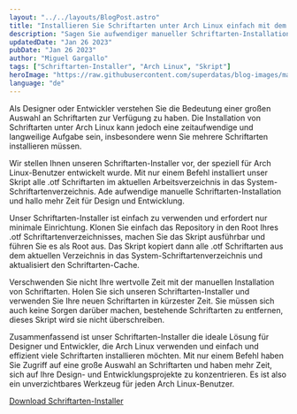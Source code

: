 ```yaml
---
layout: "../../layouts/BlogPost.astro"
title: "Installieren Sie Schriftarten unter Arch Linux einfach mit dem Schriftarten-Installer"
description: "Sagen Sie aufwendiger manueller Schriftarten-Installation unter Arch Linux mit unserem einfach zu verwendenden Schriftarten-Installer ade. Installieren Sie alle .otf Schriftarten im aktuellen Verzeichnis mit nur einem Befehl."
updatedDate: "Jan 26 2023"
pubDate: "Jan 26 2023"
author: "Miguel Gargallo"
tags: ["Schriftarten-Installer", "Arch Linux", "Skript"]
heroImage: "https://raw.githubusercontent.com/superdatas/blog-images/main/generic/miguelgargalloblog.png"
language: "de"
--- 
```


Als Designer oder Entwickler verstehen Sie die Bedeutung einer großen Auswahl an Schriftarten zur Verfügung zu haben. Die Installation von Schriftarten unter Arch Linux kann jedoch eine zeitaufwendige und langweilige Aufgabe sein, insbesondere wenn Sie mehrere Schriftarten installieren müssen.

Wir stellen Ihnen unseren Schriftarten-Installer vor, der speziell für Arch Linux-Benutzer entwickelt wurde. Mit nur einem Befehl installiert unser Skript alle .otf Schriftarten im aktuellen Arbeitsverzeichnis in das System-Schriftartenverzeichnis. Ade aufwendige manuelle Schriftarten-Installation und hallo mehr Zeit für Design und Entwicklung.

Unser Schriftarten-Installer ist einfach zu verwenden und erfordert nur minimale Einrichtung. Klonen Sie einfach das Repository in den Root Ihres .otf Schriftartenverzeichnisses, machen Sie das Skript ausführbar und führen Sie es als Root aus. Das Skript kopiert dann alle .otf Schriftarten aus dem aktuellen Verzeichnis in das System-Schriftartenverzeichnis und aktualisiert den Schriftarten-Cache.

Verschwenden Sie nicht Ihre wertvolle Zeit mit der manuellen Installation von Schriftarten. Holen Sie sich unseren Schriftarten-Installer und verwenden Sie Ihre neuen Schriftarten in kürzester Zeit. Sie müssen sich auch keine Sorgen darüber machen, bestehende Schriftarten zu entfernen, dieses Skript wird sie nicht überschreiben.

Zusammenfassend ist unser Schriftarten-Installer die ideale Lösung für Designer und Entwickler, die Arch Linux verwenden und einfach und effizient viele Schriftarten installieren möchten. Mit nur einem Befehl haben Sie Zugriff auf eine große Auswahl an Schriftarten und haben mehr Zeit, sich auf Ihre Design- und Entwicklungsprojekte zu konzentrieren. Es ist also ein unverzichtbares Werkzeug für jeden Arch Linux-Benutzer.

[Download Schriftarten-Installer](https://github.com/miguelgargallo/install-arch-fonts)